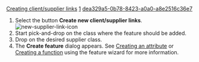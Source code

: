 [[Property:title|Creating client/supplier links]]
[[Property:weight|1]]
[[Property:uuid|dea329a5-0b78-8423-a0a0-a8e2516c36e7]]
# Select the button '''Create new client/supplier links'''.  [[Image:new-supplier-link-icon]]  
# Start pick-and-drop on the class where the feature should be added.
# Drop on the desired supplier class.
# The '''Create feature''' dialog appears. See [[Adding an attribute|Creating an attribute]]  or [[Adding a function|Creating a function]]  using the feature wizard for more information. 

{{seealso|<br/>
[[Creating aggregate client/supplier links|Creating aggregate client/supplier links]] <br/>
[[Creating inheritance links|Creating Inheritance links]] <br/>
[[New feature dialog]] }}



